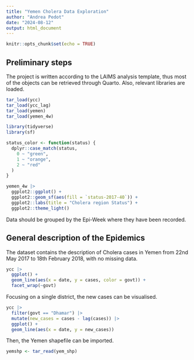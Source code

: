 ```yaml
---
title: "Yemen Cholera Data Exploration"
author: "Andrea Pedot"
date: "2024-08-12"
output: html_document
---
```


```r
knitr::opts_chunk$set(echo = TRUE)
```

## Preliminary steps

The project is written according to the LAIMS analysis template, thus most of the objects can be retrieved through Quarto. Also, relevant libraries are loaded.

```r
tar_load(ycc)
tar_load(ycc_lag)
tar_load(yemen)
tar_load(yemen_4w)

library(tidyverse)
library(sf)
```




```r
status_color <- function(status) {
  dplyr::case_match(status,
    0 ~ "green",
    1 ~ "orange",
    2 ~ "red"
  )
}

yemen_4w |>
  ggplot2::ggplot() +
  ggplot2::geom_sf(aes(fill = `status-2017-40`)) +
  ggplot2::labs(title = "Cholera region Status") +
  ggplot2::theme_light()

```

Data should be grouped by the Epi-Week where they have been recorded.

## General description of the Epidemics

The dataset contains the description of Cholera cases in Yemen from 22nd May 2017 to 18th February 2018, with no missing data.

```r
ycc |>
  ggplot() +
  geom_line(aes(x = date, y = cases, color = govt)) +
  facet_wrap(~govt)
```

Focusing on a single district, the new cases can be visualised.

```r
ycc |>
  filter(govt == "Dhamar") |>
  mutate(new_cases = cases - lag(cases)) |>
  ggplot() +
  geom_line(aes(x = date, y = new_cases))
```

Then, the Yemen shapefile can be imported.

```r
yemshp <- tar_read(yem_shp)
```
